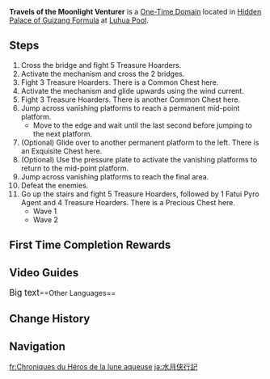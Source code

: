 {{Domain Infobox
|image        = Travels of the Moonlit Venturer.png
|type         = Level
|description  = Beneath the labyrinth lies the unexplored Moonlit Wonderland, a trove of pots and kettles. Search for what hidden treasures await discovery there.
|region       = Liyue
|area         = Qiongji Estuary
|subarea      = Luhua Pool
|domain       = Hidden Palace of Guizang Formula
|recLevel     = 70
|requiredAR   = 35
|recElements  = Geo,Anemo
}}
'''Travels of the Moonlight Venturer''' is a [[One-Time Domain]] located in [[Hidden Palace of Guizang Formula]] at [[Luhua Pool]].

==Steps==
# Cross the bridge and fight 5 Treasure Hoarders.{{Enemy List|Treasure Hoarders: Cryo Potioneer;Treasure Hoarders: Hydro Potioneer*2;Treasure Hoarders: Handyman;Treasure Hoarders: Scout}}
# Activate the mechanism and cross the 2 bridges.
# Fight 3 Treasure Hoarders. There is a Common Chest here.{{Enemy List|Treasure Hoarders: Pyro Potioneer;Treasure Hoarders: Electro Potioneer*2}}
# Activate the mechanism and glide upwards using the wind current.
# Fight 3 Treasure Hoarders. There is another Common Chest here.{{Enemy List|Treasure Hoarders: Marksman;Treasure Hoarders: Scout*2}}
# Jump across vanishing platforms to reach a permanent mid-point platform.
#* Move to the edge and wait until the last second before jumping to the next platform.
# (Optional) Glide over to another permanent platform to the left. There is an Exquisite Chest here.
# (Optional) Use the pressure plate to activate the vanishing platforms to return to the mid-point platform.
# Jump across vanishing platforms to reach the final area.
# Defeat the enemies.{{Enemy List|Treasure Hoarders: Cryo Potioneer;Treasure Hoarders: Hydro Potioneer;Treasure Hoarders: Pugilist*2}}
# Go up the stairs and fight 5 Treasure Hoarders, followed by 1 Fatui Pyro Agent and 4 Treasure Hoarders. There is a Precious Chest here.
#* Wave 1{{Enemy List|Treasure Hoarders: Cryo Potioneer*2;Treasure Hoarders: Hydro Potioneer*2;Treasure Hoarders: Gravedigger}}
#* Wave 2{{Enemy List|Fatui Pyro Agent;Treasure Hoarders: Crusher;Treasure Hoarders: Scout;Treasure Hoarders: Pyro Potioneer*2}}

==First Time Completion Rewards==
{{Card|Adventure EXP|500}}
{{Card|Mora|50,000}}
{{Card|Primogem|40}}
{{Card|Liyue Shrine of Depths Key|1}}
{{Card|Prospect of the Brave|1|quality=4|stars=1}}
{{Card|Medal of the Brave|1|quality=4|stars=1}}
{{Card|Hero's Wit|3}}
{{Card|Mystic Enhancement Ore|5}}

==Video Guides==
{{EVT
|video1   = https://youtu.be/kE3DF5Hy5c0
|caption1 = Travels of the Moonlit Venturer Guide (5 Chests)
}}

<big>Big text</big>==Other Languages==
{{Other Languages
|en      = Travels of the Moonlit Venturer
|zhs     = 水月侠行记
|zhs_rm  = Shuǐ Yuè Xiáxíng Jì
|zht     = 水月俠行記
|zht_rm  = Shuǐ Yuè Xiáxíng Jì
|zh_tl   = Records of the Chivalrous Journey of Water and Moon
|ja      = 水月侠行記
|ja_rm   = Suigetsu Kyoukou Ki{{Assumed}}
|ja_tl   = Records of the Chivalrous Journey of Water and Moon{{Sino}}
|ko      = 수월협행기
|ko_tl   = Records of the Heroic Journey of Water and Moon
|es      = Travesía del caballero bajo la luna
|es_tl   = Knight's Voyage Under the Moon
|fr      = Chroniques du Héros de la lune aqueuse
|fr_tl   = Chronicles of the Aqueous Moon Hero
|ru      = Путешествия лунного рыцаря
|ru_tl   = Travels of the Moon Knight
|th      = การเดินทางผจญภัยใต้แสงจันทรา
|th_rm   = 
|th_tl   = 
|vi      = Du Ký Thủy Nguyệt
|vi_tl   = 
|de      = Vom Helden im Mondlicht
|de_tl   = Of the Hero in Moonlight
|id      = Perjalanan Pengembara Sinar Bulan
|id_tl   = The Journey of the Moonlight Traveler
|pt      = Viagens do Aventureiro Iluminado pela Lua
|pt_tl   = 
|tr      = Mehtaplı Gezginin Seyahatleri
|tr_tl   = 
|it      = Avventure al chiaro di luna
|it_tl   = 
}}

==Change History==
{{Change History|1.0}}

==Navigation==
{{Domain Navbox|Permanent}}

[[fr:Chroniques du Héros de la lune aqueuse]]
[[ja:水月侠行記]]